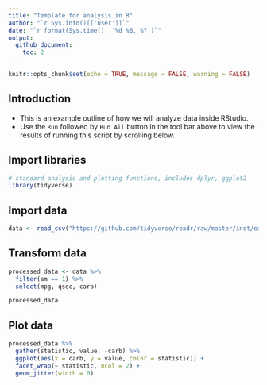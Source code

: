 ```yaml
---
title: "Template for analysis in R"
author: "`r Sys.info()[['user']]`"
date: "`r format(Sys.time(), '%d %B, %Y')`"
output: 
  github_document:
    toc: 2
---
```


```r
knitr::opts_chunk$set(echo = TRUE, message = FALSE, warning = FALSE)
```

## Introduction

- This is an example outline of how we will analyze data inside RStudio.
- Use the `Run` followed by `Run All` button in the tool bar above 
  to view the results of running this script by scrolling below.  

## Import libraries

```r
# standard analysis and plotting functions, includes dplyr, ggplot2 
library(tidyverse)
```

## Import data

```r
data <- read_csv("https://github.com/tidyverse/readr/raw/master/inst/extdata/mtcars.csv")
```


## Transform data

```r
processed_data <- data %>% 
  filter(am == 1) %>%
  select(mpg, qsec, carb)

processed_data 
```


## Plot data

```r
processed_data %>% 
  gather(statistic, value, -carb) %>% 
  ggplot(aes(x = carb, y = value, color = statistic)) +
  facet_wrap(~ statistic, ncol = 2) +
  geom_jitter(width = 0)
```
